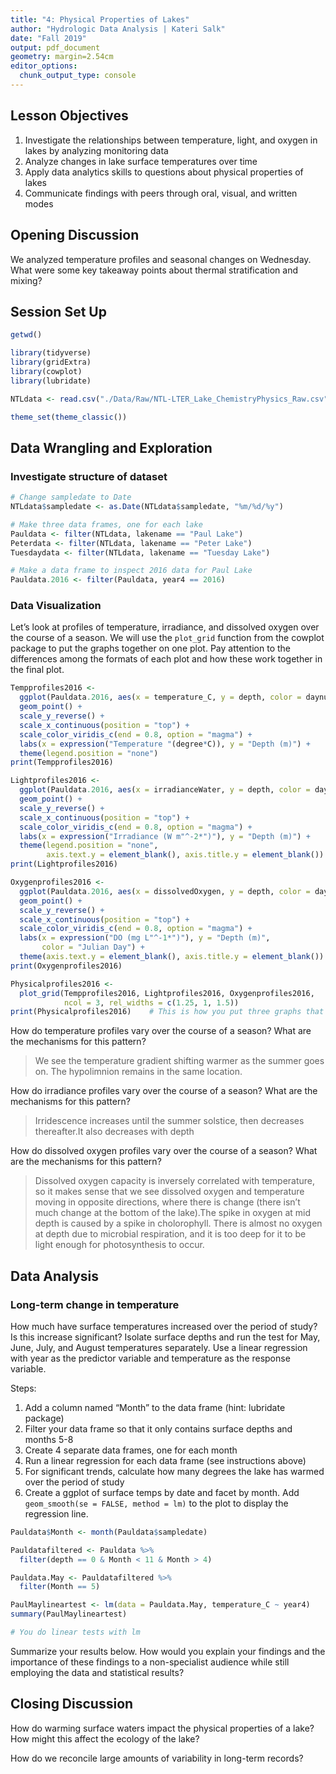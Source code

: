 ```yaml
---
title: "4: Physical Properties of Lakes"
author: "Hydrologic Data Analysis | Kateri Salk"
date: "Fall 2019"
output: pdf_document
geometry: margin=2.54cm
editor_options: 
  chunk_output_type: console
---
```


## Lesson Objectives
1. Investigate the relationships between temperature, light, and oxygen in lakes by analyzing monitoring data
2. Analyze changes in lake surface temperatures over time
3. Apply data analytics skills to questions about physical properties of lakes
4. Communicate findings with peers through oral, visual, and written modes

## Opening Discussion
We analyzed temperature profiles and seasonal changes on Wednesday. What were some key takeaway points about thermal stratification and mixing?

## Session Set Up
```r
getwd()

library(tidyverse)
library(gridExtra)
library(cowplot)
library(lubridate)

NTLdata <- read.csv("./Data/Raw/NTL-LTER_Lake_ChemistryPhysics_Raw.csv")

theme_set(theme_classic())

```

## Data Wrangling and Exploration

### Investigate structure of dataset

```r
# Change sampledate to Date
NTLdata$sampledate <- as.Date(NTLdata$sampledate, "%m/%d/%y")

# Make three data frames, one for each lake
Pauldata <- filter(NTLdata, lakename == "Paul Lake")
Peterdata <- filter(NTLdata, lakename == "Peter Lake")
Tuesdaydata <- filter(NTLdata, lakename == "Tuesday Lake")

# Make a data frame to inspect 2016 data for Paul Lake
Pauldata.2016 <- filter(Pauldata, year4 == 2016)

```

### Data Visualization

Let's look at profiles of temperature, irradiance, and dissolved oxygen over the course of a season. We will use the `plot_grid` function from the cowplot package to put the graphs together on one plot. Pay attention to the differences among the formats of each plot and how these work together in the final plot. 

```r
Tempprofiles2016 <- 
  ggplot(Pauldata.2016, aes(x = temperature_C, y = depth, color = daynum)) +
  geom_point() +
  scale_y_reverse() +
  scale_x_continuous(position = "top") +
  scale_color_viridis_c(end = 0.8, option = "magma") +
  labs(x = expression("Temperature "(degree*C)), y = "Depth (m)") +
  theme(legend.position = "none")
print(Tempprofiles2016)

Lightprofiles2016 <- 
  ggplot(Pauldata.2016, aes(x = irradianceWater, y = depth, color = daynum)) +
  geom_point() +
  scale_y_reverse() +
  scale_x_continuous(position = "top") +
  scale_color_viridis_c(end = 0.8, option = "magma") +
  labs(x = expression("Irradiance (W m"^-2*")"), y = "Depth (m)") +
  theme(legend.position = "none", 
        axis.text.y = element_blank(), axis.title.y = element_blank())
print(Lightprofiles2016)

Oxygenprofiles2016 <- 
  ggplot(Pauldata.2016, aes(x = dissolvedOxygen, y = depth, color = daynum)) +
  geom_point() +
  scale_y_reverse() +
  scale_x_continuous(position = "top") +
  scale_color_viridis_c(end = 0.8, option = "magma") +
  labs(x = expression("DO (mg L"^-1*")"), y = "Depth (m)", 
       color = "Julian Day") +
  theme(axis.text.y = element_blank(), axis.title.y = element_blank())
print(Oxygenprofiles2016)

Physicalprofiles2016 <- 
  plot_grid(Tempprofiles2016, Lightprofiles2016, Oxygenprofiles2016, 
            ncol = 3, rel_widths = c(1.25, 1, 1.5))
print(Physicalprofiles2016)    # This is how you put three graphs that can't be faceted bc they have different variables on the same screen.

```

How do temperature profiles vary over the course of a season? What are the mechanisms for this pattern?

> We see the temperature gradient shifting warmer as the summer goes on. The hypolimnion remains in the same location.

How do irradiance profiles vary over the course of a season? What are the mechanisms for this pattern?

> Irridescence increases until the summer solstice, then decreases thereafter.It also decreases with depth

How do dissolved oxygen profiles vary over the course of a season? What are the mechanisms for this pattern?

> Dissolved oxygen capacity is inversely correlated with temperature, so it makes sense that we see dissolved oxygen and temperature moving in opposite directions, where there is change (there isn't much change at the bottom of the lake).The spike in oxygen at mid depth is caused by a spike in cholorophyll. There is almost no oxygen at depth due to microbial respiration, and it is too deep for it to be light enough for photosynthesis to occur.


## Data Analysis

### Long-term change in temperature
How much have surface temperatures increased over the period of study? Is this increase significant? Isolate surface depths and run the test for May, June, July, and August temperatures separately. Use a linear regression with year as the predictor variable and temperature as the response variable.

Steps: 

1. Add a column named "Month" to the data frame (hint: lubridate package)
2. Filter your data frame so that it only contains surface depths and months 5-8
3. Create 4 separate data frames, one for each month
4. Run a linear regression for each data frame (see instructions above)
5. For significant trends, calculate how many degrees the lake has warmed over the period of study
5. Create a ggplot of surface temps by date and facet by month. Add `geom_smooth(se = FALSE, method = lm)` to the plot to display the regression line.

```r
Pauldata$Month <- month(Pauldata$sampledate)

Pauldatafiltered <- Pauldata %>%
  filter(depth == 0 & Month < 11 & Month > 4) 

Pauldata.May <- Pauldatafiltered %>%
  filter(Month == 5)

PaulMaylineartest <- lm(data = Pauldata.May, temperature_C ~ year4)
summary(PaulMaylineartest)

# You do linear tests with lm


```

Summarize your results below. How would you explain your findings and the importance of these findings to a non-specialist audience while still employing the data and statistical results?

>

## Closing Discussion
How do warming surface waters impact the physical properties of a lake? How might this affect the ecology of the lake?

How do we reconcile large amounts of variability in long-term records?
